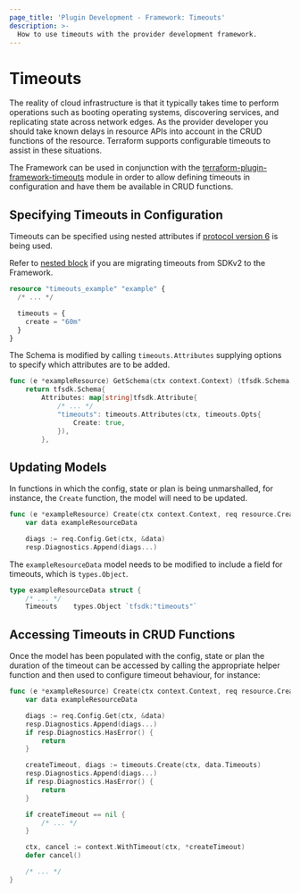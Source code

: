 ```yaml
---
page_title: 'Plugin Development - Framework: Timeouts'
description: >-
  How to use timeouts with the provider development framework.
---
```


# Timeouts

The reality of cloud infrastructure is that it typically takes time to perform operations such as booting operating systems, discovering services, and replicating state across network edges. As the provider developer you should take known delays in resource APIs into account in the CRUD functions of the resource. Terraform supports configurable timeouts to assist in these situations.

The Framework can be used in conjunction with the [terraform-plugin-framework-timeouts](https://github.com/hashicorp/terraform-plugin-framework-timeouts) module in order to allow defining timeouts in configuration and have them be available in CRUD functions.

## Specifying Timeouts in Configuration

Timeouts can be specified using nested attributes if [protocol version 6](https://www.terraform.io/plugin/how-terraform-works#protocol-version-6) is being used.

Refer to [nested block](../migrating/resources/timeouts#nested-block) if you are migrating timeouts from SDKv2 to the Framework.

```terraform
resource "timeouts_example" "example" {
  /* ... */

  timeouts = {
    create = "60m"
  }
}
```

The Schema is modified by calling `timeouts.Attributes` supplying options to specify which attributes are to be added.

```go
func (e *exampleResource) GetSchema(ctx context.Context) (tfsdk.Schema, diag.Diagnostics) {
    return tfsdk.Schema{
        Attributes: map[string]tfsdk.Attribute{
            /* ... */
            "timeouts": timeouts.Attributes(ctx, timeouts.Opts{
                Create: true,
            }),
        },
```

## Updating Models

In functions in which the config, state or plan is being unmarshalled, for instance, the `Create` function, the model
will need to be updated.

```go
func (e *exampleResource) Create(ctx context.Context, req resource.CreateRequest, resp *resource.CreateResponse) {
	var data exampleResourceData

	diags := req.Config.Get(ctx, &data)
	resp.Diagnostics.Append(diags...)
```

The `exampleResourceData` model needs to be modified to include a field for timeouts, which is `types.Object`.

```go
type exampleResourceData struct {
    /* ... */
    Timeouts    types.Object `tfsdk:"timeouts"`
```

## Accessing Timeouts in CRUD Functions

Once the model has been populated with the config, state or plan the duration of the timeout can be accessed by calling
the appropriate helper function and then used to configure timeout behaviour, for instance:

```go
func (e *exampleResource) Create(ctx context.Context, req resource.CreateRequest, resp *resource.CreateResponse) {
    var data exampleResourceData

    diags := req.Config.Get(ctx, &data)
    resp.Diagnostics.Append(diags...)
    if resp.Diagnostics.HasError() {
        return
    }

    createTimeout, diags := timeouts.Create(ctx, data.Timeouts)
    resp.Diagnostics.Append(diags...)
    if resp.Diagnostics.HasError() {
        return
    }

    if createTimeout == nil {
        /* ... */
    }

    ctx, cancel := context.WithTimeout(ctx, *createTimeout)
    defer cancel()

    /* ... */
}
```
